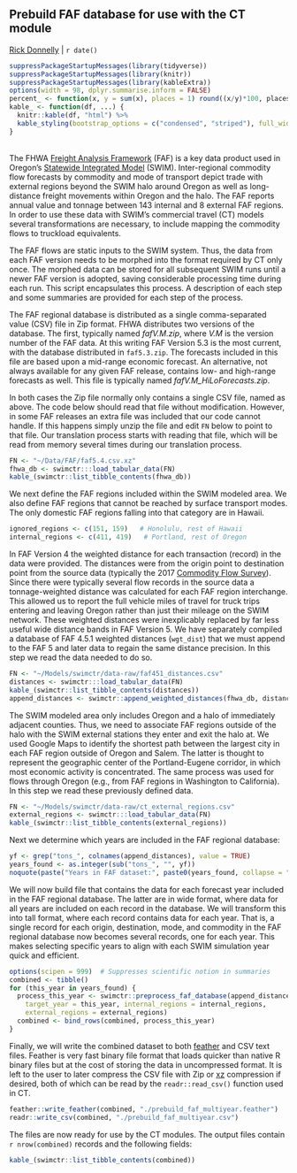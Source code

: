 ## Prebuild FAF database for use with the CT module
[Rick Donnelly](mailto:rick.donnelly@gmail.com) | `r date()`
```r
suppressPackageStartupMessages(library(tidyverse))
suppressPackageStartupMessages(library(knitr))
suppressPackageStartupMessages(library(kableExtra))
options(width = 98, dplyr.summarise.inform = FALSE)
percent_ <- function(x, y = sum(x), places = 1) round((x/y)*100, places)
kable_ <- function(df, ...) {
  knitr::kable(df, "html") %>%
  kable_styling(bootstrap_options = c("condensed", "striped"), full_width = FALSE, font_size = 13)
}
```

<br>
The FHWA [Freight Analysis Framework](https://ops.fhwa.dot.gov/freight/freight_analysis/faf/) (FAF) is a key data product used in Oregon's [Statewide Integrated Model](https://www.oregon.gov/odot/Planning/Pages/Technical-Tools.aspx) (SWIM). Inter-regional commodity flow forecasts by commodity and mode of transport depict trade with external regions beyond the SWIM halo around Oregon as well as long-distance freight movements within Oregon and the halo. The FAF reports annual value and tonnage between 143 internal and 8 external FAF regions. In order to use these data with SWIM's commercial travel (CT) models several transformations are necessary, to include mapping the commodity flows to truckload equivalents.

The FAF flows are static inputs to the SWIM system. Thus, the data from each FAF version needs to be morphed into the format required by CT only once. The morphed data can be stored for all subsequent SWIM runs until a newer FAF version is adopted, saving considerable processing time during each run. This script encapsulates this process. A description of each step and some summaries are provided for each step of the process.

The FAF regional database is distributed as a single comma-separated value (CSV) file in Zip format. FHWA distributes two versions of the database. The first, typically named _fafV.M.zip_, where _V.M_ is the version number of the FAF data. At this writing FAF Version 5.3 is the most current, with the database distributed in `faf5.3.zip`. The forecasts included in this file are based upon a mid-range economic forecast. An alternative, not always available for any given FAF release, contains low- and high-range forecasts as well. This file is typically named _fafV.M_HiLoForecasts.zip_.

In both cases the Zip file normally only contains a single CSV file, named as above. The code below should read that file without modification. However, in some FAF releases an extra file was included that our code cannot handle. If this happens simply unzip the file and edit `FN` below to point to that file. Our translation process starts with reading that file, which will be read from memory several times during our translation process.
```r
FN <- "~/Data/FAF/faf5.4.csv.xz"
fhwa_db <- swimctr:::load_tabular_data(FN)
kable_(swimctr::list_tibble_contents(fhwa_db))
```

We next define the FAF regions included within the SWIM modeled area. We also define FAF regions that cannot be reached by surface transport modes. The only domestic FAF regions falling into that category are in Hawaii. 
```r
ignored_regions <- c(151, 159)   # Honolulu, rest of Hawaii
internal_regions <- c(411, 419)   # Portland, rest of Oregon
```

In FAF Version 4 the weighted distance for each transaction (record) in the data were provided. The distances were from the origin point to destination point from the source data (typically the 2017 [Commodity Flow Survey](https://www.census.gov/programs-surveys/cfs.html)). Since there were typically several flow records in the source data a tonnage-weighted distance was calculated for each FAF region interchange. This allowed us to report the full vehicle miles of travel for truck trips entering and leaving Oregon rather than just their mileage on the SWIM network. These weighted distances were inexplicably replaced by far less useful wide distance bands in FAF Version 5. We have separately compiled a database of FAF 4.5.1 weighted distances (`wgt_dist`) that we must append to the FAF 5 and later data to regain the same distance precision. In this step we read the data needed to do so.
```r
FN <- "~/Models/swimctr/data-raw/faf451_distances.csv"
distances <- swimctr:::load_tabular_data(FN)
kable_(swimctr::list_tibble_contents(distances))
append_distances <- swimctr::append_weighted_distances(fhwa_db, distances)
```

The SWIM modeled area only includes Oregon and a halo of immediately adjacent counties. Thus, we need to associate FAF regions outside of the halo with the SWIM external stations they enter and exit the halo at. We used Google Maps to identify the shortest path between the largest city in each FAF region outside of Oregon and Salem. The latter is thought to represent the geographic center of the Portland-Eugene corridor, in which most economic activity is concentrated. The same process was used for flows through Oregon (e.g., from FAF regions in Washington to California). In this step we read these previously defined data. 
```r
FN <- "~/Models/swimctr/data-raw/ct_external_regions.csv"
external_regions <- swimctr:::load_tabular_data(FN)
kable_(swimctr::list_tibble_contents(external_regions))
```

Next we determine which years are included in the FAF regional database:
```r
yf <- grep("tons_", colnames(append_distances), value = TRUE)
years_found <- as.integer(sub("tons_", "", yf))
noquote(paste("Years in FAF dataset:", paste0(years_found, collapse = " ")))
```

We will now build file that contains the data for each forecast year included in the FAF regional database. The latter are in wide format, where data for all years are included on each record in the database. We will transform this into tall format, where each record contains data for each year. That is, a single record for each origin, destination, mode, and commodity in the FAF regional database now becomes several records, one for each year. This makes selecting specific years to align with each SWIM simulation year quick and efficient. 
```r
options(scipen = 999)  # Suppresses scientific notion in summaries
combined <- tibble()
for (this_year in years_found) {
  process_this_year <- swimctr::preprocess_faf_database(append_distances,
    target_year = this_year, internal_regions = internal_regions,
    external_regions = external_regions)
  combined <- bind_rows(combined, process_this_year)
}
```

Finally, we will write the combined dataset to both [feather](https://www.rstudio.com/blog/feather/) and CSV text files. Feather is very fast binary file format that loads quicker than native R binary files but at the cost of storing the data in uncompressed format. It is left to the user to later compress the CSV file with Zip or [xz](https://tukaani.org/xz/) compression if desired, both of which can be read by the `readr::read_csv()` function used in CT.
```r
feather::write_feather(combined, "./prebuild_faf_multiyear.feather")
readr::write_csv(combined, "./prebuild_faf_multiyear.csv")
```

The files are now ready for use by the CT modules. The output files contain `r nrow(combined)` records and the following fields:
```r
kable_(swimctr::list_tibble_contents(combined))
```
